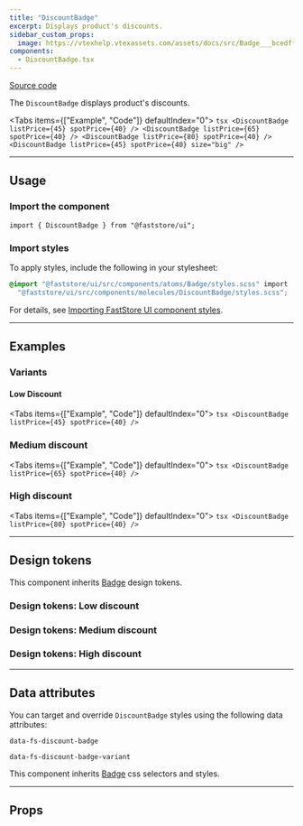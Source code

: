 ```yaml
---
title: "DiscountBadge"
excerpt: Displays product's discounts.
sidebar_custom_props:
  image: https://vtexhelp.vtexassets.com/assets/docs/src/Badge___bcedffeb307527c1606be224a7fb5ac1.png
components:
  - DiscountBadge.tsx
---
```


[<i class="fa-brands fa-github"></i> Source code](https://github.com/vtex/faststore/tree/main/packages/components/src/molecules/DiscountBadge)

The `DiscountBadge` displays product's discounts.

<Tabs items={["Example", "Code"]} defaultIndex="0">
  <Tab>
    <OverviewSection>
      <DiscountBadge listPrice={45} spotPrice={40} />
      <DiscountBadge listPrice={65} spotPrice={40} />
      <DiscountBadge listPrice={80} spotPrice={40} />
      <DiscountBadge listPrice={45} spotPrice={40} size="big" />
    </OverviewSection>
  </Tab>
  <Tab>
    ```tsx
    <DiscountBadge listPrice={45} spotPrice={40} />
    <DiscountBadge listPrice={65} spotPrice={40} />
    <DiscountBadge listPrice={80} spotPrice={40} />
    <DiscountBadge listPrice={45} spotPrice={40} size="big" />
    ```
  </Tab>
</Tabs>

---

## Usage

### Import the component

```tsx
import { DiscountBadge } from "@faststore/ui";
```

### Import styles

To apply styles, include the following in your stylesheet:

```scss
@import "@faststore/ui/src/components/atoms/Badge/styles.scss" import
  "@faststore/ui/src/components/molecules/DiscountBadge/styles.scss";
```

For details, see [Importing FastStore UI component styles](https://developers.vtex.com/docs/guides/faststore/using-themes-importing-ui-components-styles).

---

## Examples

### Variants

#### Low Discount

<Tabs items={["Example", "Code"]} defaultIndex="0">
  <Tab>
    <OverviewSection>
      <DiscountBadge listPrice={45} spotPrice={40} />
    </OverviewSection>
  </Tab>
  <Tab>
    ```tsx
    <DiscountBadge listPrice={45} spotPrice={40} />
    ```
  </Tab>
</Tabs>

### Medium discount

<Tabs items={["Example", "Code"]} defaultIndex="0">
  <Tab>
    <OverviewSection>
      <DiscountBadge listPrice={65} spotPrice={40} />
    </OverviewSection>
  </Tab>
  <Tab>
    ```tsx
    <DiscountBadge listPrice={65} spotPrice={40} />
    ```
  </Tab>
</Tabs>

### High discount

<Tabs items={["Example", "Code"]} defaultIndex="0">
  <Tab>
    <OverviewSection>
      <DiscountBadge listPrice={80} spotPrice={40} />
    </OverviewSection>
  </Tab>
  <Tab>
    ```tsx
    <DiscountBadge listPrice={80} spotPrice={40} />
    ```
  </Tab>
</Tabs>

---

## Design tokens

This component inherits [Badge](https://developers.vtex.com/docs/guides/faststore/atoms-badge) design tokens.

### Design tokens: Low discount

<TokenTable>
  <TokenRow
    token="--fs-discount-badge-low-bkg-color"
    value="var(--fs-badge-success-bkg-color)"
    globalValue="var(--fs-color-success-bkg)"
    isColor
  />
  <TokenRow
    token="--fs-discount-badge-low-text-color"
    value="var(--fs-badge-success-text-color)"
    globalValue="var(--fs-color-text)"
    isColor
  />
  <TokenRow
    token="--fs-discount-badge-low-border-color"
    value="var(--fs-badge-success-border-color)"
    globalValue="var(--fs-color-success-bkg)"
    isColor
  />
</TokenTable>

### Design tokens: Medium discount

<TokenTable>
  <TokenRow
    token="--fs-discount-badge-medium-bkg-color"
    value="var(--fs-badge-warning-bkg-color)"
    globalValue="var(--fs-color-warning-bkg)"
    isColor
  />
  <TokenRow
    token="--fs-discount-badge-medium-text-color"
    value="var(--fs-badge-warning-text-color)"
    globalValue="var(--fs-color-warning-text)"
    isColor
  />
  <TokenRow
    token="--fs-discount-badge-medium-border-color"
    value="var(--fs-badge-warning-border-color)"
    globalValue="var(--fs-color-warning-bkg)"
    isColor
  />
</TokenTable>

### Design tokens: High discount

<TokenTable>
  <TokenRow
    token="--fs-discount-badge-high-bkg-color"
    value="var(--fs-badge-danger-bkg-color)"
    globalValue="var(--fs-color-danger-bkg)"
    isColor
  />
  <TokenRow
    token="--fs-discount-badge-high-text-color"
    value="var(--fs-badge-danger-text-color)"
    globalValue="var(--fs-color-text)"
    isColor
  />
  <TokenRow
    token="--fs-discount-badge-high-border-color"
    value="var(--fs-badge-danger-border-color)"
    globalValue="var(--fs-color-danger-bkg)"
    isColor
  />
</TokenTable>

---

## Data attributes

You can target and override `DiscountBadge` styles using the following data attributes:

`data-fs-discount-badge`

`data-fs-discount-badge-variant`

This component inherits [Badge](https://developers.vtex.com/docs/guides/faststore/atoms-badge) css selectors and styles.

---

## Props

<ComponentPropsSection component="DiscountBadge" />

